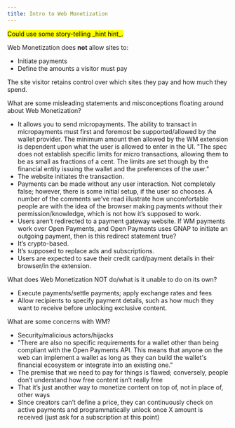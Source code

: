 ```yaml
---
title: Intro to Web Monetization
---
```


<p><mark>Could use some story-telling _hint hint_.</mark></p>

Web Monetization does **not** allow sites to:

* Initiate payments
* Define the amounts a visitor must pay

The site visitor retains control over which sites they pay and how much they spend.

What are some misleading statements and misconceptions floating around about Web Monetization?
* It allows you to send micropayments. The ability to transact in micropayments must first and foremost be supported/allowed by the wallet provider. The minimum amount then allowed by the WM extension is dependent upon what the user is allowed to enter in the UI. "The spec does not establish specific limits for micro transactions, allowing them to be as small as fractions of a cent. The limits are set though by the financial entity issuing the wallet and the preferences of the user."
* The website initiates the transaction.
* Payments can be made without any user interaction. Not completely false; however, there is some initial setup, if the user so chooses. A number of the comments we’ve read illustrate how uncomfortable people are with the idea of the browser making payments without their permission/knowledge, which is not how it’s supposed to work.
* Users aren’t redirected to a payment gateway website. If WM payments work over Open Payments, and Open Payments uses GNAP to initiate an outgoing payment, then is this redirect statement true?
* It’s crypto-based.
* It’s supposed to replace ads and subscriptions.
* Users are expected to save their credit card/payment details in their browser/in the extension.

What does Web Monetization NOT do/what is it unable to do on its own?
* Execute payments/settle payments; apply exchange rates and fees
* Allow recipients to specify payment details, such as how much they want to receive before unlocking exclusive content.


What are some concerns with WM?
* Security/malicious actors/hijacks
* "There are also no specific requirements for a wallet other than being compliant with the Open Payments API. This means that anyone on the web can implement a wallet as long as they can build the wallet's financial ecosystem or integrate into an existing one."
* The premise that we need to pay for things is flawed; conversely, people don’t understand how free content isn’t really free
* That it’s just another way to monetize content on top of, not in place of, other ways
* Since creators can’t define a price, they can continuously check on active payments and programmatically unlock once X amount is received (just ask for a subscription at this point)
